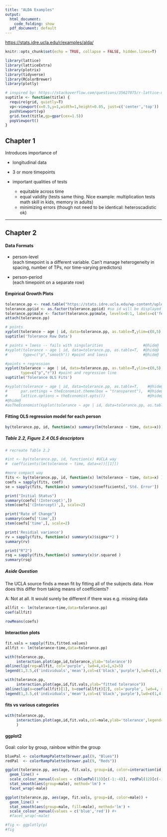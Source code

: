 ```yaml
---
title: "ALDA Examples"
output:
  html_document:
    code_folding: show
  pdf_document: default
---
```


<https://stats.idre.ucla.edu/r/examples/alda/>

```r
knitr::opts_chunk$set(echo = TRUE, collapse = FALSE, hidden.lines=T)

library(lattice)
library(latticeExtra)
library(plotrix)
library(tidyverse)
library(RColorBrewer)
library(plotly)

```

```r
# inspired by: https://stackoverflow.com/questions/35627075/r-lattice-multiple-plot-page-how-to-put-text-in-page-margin
suptitle <- function(title) {
  require(grid, quietly=T)
  vp<-viewport(x=0.5,y=1,width=1,height=0.05, just=c('center','top'))
  pushViewport(vp)
  grid.text(title,gp=gpar(cex=1.5))
  popViewport()
}
```

## Chapter 1

Introduces importance of

-   longitudinal data

-   3 or more timepoints

-   important qualities of tests

    -   equitable across time
    -   equal validity (tests same thing. Nice example: multiplication tests math skill in kids, memory in adults)
    -   minimizing errors (though not need to be identical: heteroscadistic ok)

------------------------------------------------------------------------

## Chapter 2

#### Data Formats

-   person-level\
    (each timepoint is a different variable. Can't manage heterogeneity in spacing, number of TPs, nor time-varying predictors)

-   person-period\
    (each timepoint on a separate row)

#### Empirical Growth Plots

```r

tolerance.pp <- read.table("https://stats.idre.ucla.edu/wp-content/uploads/2016/02/tolerance1_pp.txt", sep=",", header=T)
tolerance.pp$id <- as.factor(tolerance.pp$id) #so id will be displayed in each plot's title
tolerance.pp$male <- factor(tolerance.pp$male, levels=0:1, labels=c('female','male'))
attach(tolerance.pp)

```

```r
# points
xyplot(tolerance ~ age | id, data=tolerance.pp, as.table=T,ylim=c(0,5),type='b')
suptitle('Tolerance Raw Data')

# points + loess -- fails with singularities                  #@hide@
#xyplot(tolerance ~ age | id, data=tolerance.pp, as.table=T,  #@hide@
#       type=c("p","smooth")) #point and loess                #@hide@

#points + regression
xyplot(tolerance ~ age | id, data=tolerance.pp, as.table=T,ylim=c(0,5),
       type=c("p","r")) #point and regression line
suptitle('Tolerance OLS Fits')

#xyplot(tolerance ~ age | id, data=tolerance.pp, as.table=T,    #@hide@
#      par.settings = theEconomist.theme(box = "transparent"),  #@hide@
#      lattice.options = theEconomist.opts())                   #@hide@
#@hide@
#asTheEconomist(xyplot(tolerance ~ age | id, data=tolerance.pp, as.table=T))  #@hide@
```

#### Fitting OLS regression model for each person

```r
by(tolerance.pp, id, function(x) summary(lm(tolerance ~ time, data=x)))
```

##### Table 2.2, Figure 2.4 OLS descriptors

```r
# recreate Table 2.2

#int <- by(tolerance.pp, id, function(x) #UCLA way
#  coefficients(lm(tolerance ~ time, data=x))[[1]])

#more compact way
fits <- by(tolerance.pp, id, function(x) lm(tolerance ~ time, data=x) )
coefs = sapply(fits, coef)
se = sapply(fits, function(x) summary(x)$coefficients[,'Std. Error'])

print("Initial Status")
summary(coefs['(Intercept)',])
stem(coefs['(Intercept)',], scale=2)

print("Rate of Change")
summary(coefs['time',])
stem(coefs['time',], scale=2)

print('Residial variance')
rv = sapply(fits, function(x) summary(x)$sigma**2 )
summary(rv)

print("R^2")
rsq = sapply(fits,function(x) summary(x)$r.squared )
summary(rsq)
```

##### Aside Question

The UCLA source finds a mean fit by fitting all of the subjects data. How does this differ from taking means of coefficients?

A: Not at all. It would surely be different if there was e.g. missing data

```r
allfit <- lm(tolerance~time,data=tolerance.pp)
coef(allfit)

rowMeans(coefs)
```

#### Interaction plots

```r
fit.vals = sapply(fits,fitted.values)
allfit <- lm(tolerance~time,data=tolerance.pp)

with(tolerance.pp,
     interaction.plot(age,id,tolerance,ylab='tolerance'))
ablineclip(reg=allfit, col='purple', lwd=4,x1=1,x2=5)
legend(1,3.5,c('individuals','mean'),col=c('black','purple'),lwd=c(1,4))

with(tolerance.pp,
     interaction.plot(age,id,fit.vals,ylab="fitted tolerance"))
ablineclip(a=coef(allfit)[1], b=coef(allfit)[2], col='purple', lwd=4, x1=1,x2=5)
legend(1,3.5,c('individuals','mean'),col=c('black','purple'),lwd=c(1,4))

```

#### fits vs various categories

```r
with(tolerance.pp,
     interaction.plot(age,id,fit.vals,col=male,ylab='tolerance',legend=T,type='l')
     )
```

#### ggplot2
Goal: color by group, rainbow within the group
```r

bluePal <- colorRampPalette(brewer.pal(9, "Blues"))
redPal  <- colorRampPalette(brewer.pal(9, "Reds"))

ggplot(tolerance.pp, aes(age, fit.vals, group=id, color=interaction(id,male))) +
  geom_line() +
  scale_colour_manual(values = c(bluePal(13)[c(-1:-4)], redPal(12)[c(-1:-4)])) +
  stat_smooth(aes(group=male), method='lm') +
  facet_wrap(~male)

ggplot(tolerance.pp, aes(age, fit.vals, group=id, color=male)) +
  geom_line() +
  stat_smooth(aes(group=male, fill=male), method='lm') +
  scale_colour_manual(values = c('blue','red')) #+
  #facet_wrap(~male)

#fig <- ggplotly(p)
#fig
  
```

